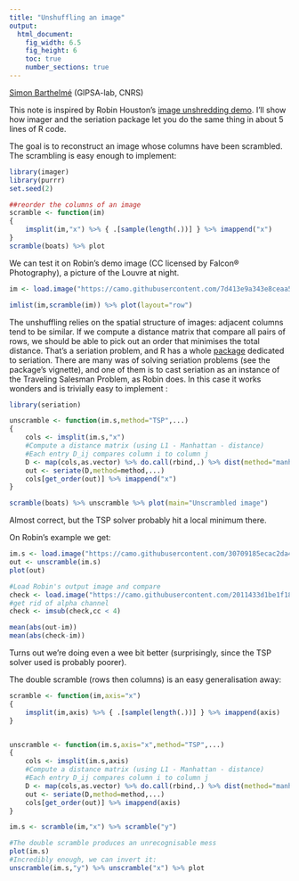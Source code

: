 ```yaml
---
title: "Unshuffling an image"
output:
  html_document:
    fig_width: 6.5
    fig_height: 6
    toc: true
    number_sections: true
---
```


[Simon Barthelmé](http://sites.google.com/site/simonbarthelme) (GIPSA-lab, CNRS)

This note is inspired by Robin Houston's [image unshredding demo](https://github.com/robinhouston/image-unshredding). I'll show how imager and the seriation package let you do the same thing in about 5 lines of R code. 

The goal is to reconstruct an image whose columns have been scrambled. The scrambling is easy enough to implement: 

```r
library(imager)
library(purrr)
set.seed(2)

##reorder the columns of an image
scramble <- function(im)
{
    imsplit(im,"x") %>% { .[sample(length(.))] } %>% imappend("x") 
}
scramble(boats) %>% plot
```

We can test it on Robin's demo image (CC licensed by Falcon® Photography), a picture of the Louvre at night.

```r
im <- load.image("https://camo.githubusercontent.com/7d413e9a343e8ceaa507d68a1a6e93247d5f7853/68747470733a2f2f726f62696e686f7573746f6e2e6769746875622e696f2f696d6167652d756e736872656464696e672f696d616765732f6f726967696e616c2f626c75652d686f75722d70617269732e706e67")

imlist(im,scramble(im)) %>% plot(layout="row")
```

The unshuffling relies on the spatial structure of images: adjacent columns tend to be similar. If we compute a distance matrix that compare all pairs of rows, we should be able to pick out an order that minimises the total distance. That's a seriation problem, and R has a whole [package](https://cran.r-project.org/web/packages/seriation/index.html) dedicated to seriation. There are many was of solving seriation problems (see the package's vignette), and one of them is to cast seriation as an instance of the Traveling Salesman Problem, as Robin does. In this case it works wonders and is trivially easy to implement :

```r
library(seriation)

unscramble <- function(im.s,method="TSP",...)
{
    cols <- imsplit(im.s,"x")
    #Compute a distance matrix (using L1 - Manhattan - distance)
    #Each entry D_ij compares column i to column j  
    D <- map(cols,as.vector) %>% do.call(rbind,.) %>% dist(method="manhattan")
    out <- seriate(D,method=method,...)
    cols[get_order(out)] %>% imappend("x") 
}

scramble(boats) %>% unscramble %>% plot(main="Unscrambled image")
```

Almost correct, but the TSP solver probably hit a local minimum there. 


On Robin's example we get: 

```r
im.s <- load.image("https://camo.githubusercontent.com/30709185ecac2da439ff5e2b8327906fcc43c4b0/68747470733a2f2f726f62696e686f7573746f6e2e6769746875622e696f2f696d6167652d756e736872656464696e672f696d616765732f73687566666c65642f626c75652d686f75722d70617269732e706e67")
out <- unscramble(im.s)
plot(out)

#Load Robin's output image and compare
check <- load.image("https://camo.githubusercontent.com/2011433d1be1f1895c8dd3d2b74e9d7b57ba29f1/68747470733a2f2f726f62696e686f7573746f6e2e6769746875622e696f2f696d6167652d756e736872656464696e672f696d616765732f73616e67616c696e652f626c75652d686f75722d70617269732e706e67")
#get rid of alpha channel
check <- imsub(check,cc < 4)

mean(abs(out-im))
mean(abs(check-im))
```

Turns out we're doing even a wee bit better (surprisingly, since the TSP solver used is probably poorer). 

The double scramble (rows then columns) is an easy generalisation away: 

```r
scramble <- function(im,axis="x")
{
    imsplit(im,axis) %>% { .[sample(length(.))] } %>% imappend(axis) 
}


unscramble <- function(im.s,axis="x",method="TSP",...)
{
    cols <- imsplit(im.s,axis)
    #Compute a distance matrix (using L1 - Manhattan - distance)
    #Each entry D_ij compares column i to column j  
    D <- map(cols,as.vector) %>% do.call(rbind,.) %>% dist(method="manhattan")
    out <- seriate(D,method=method,...)
    cols[get_order(out)] %>% imappend(axis) 
}

im.s <- scramble(im,"x") %>% scramble("y")

#The double scramble produces an unrecognisable mess
plot(im.s)
#Incredibly enough, we can invert it: 
unscramble(im.s,"y") %>% unscramble("x") %>% plot
```
